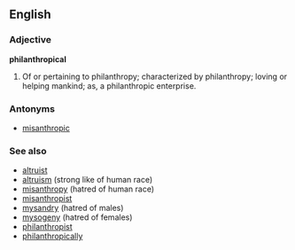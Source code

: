 ==English==

===Adjective===
'''philanthropical'''
#Of or pertaining to philanthropy; characterized by philanthropy; loving or helping mankind; as, a philanthropic enterprise.

===Antonyms===
*[[misanthropic]]

===See also===
*[[altruist]]
*[[altruism]] (strong like of human race)
*[[misanthropy]] (hatred of human race)
*[[misanthropist]]
*[[mysandry]] (hatred of males)
*[[mysogeny]] (hatred of females)
*[[philanthropist]]
*[[philanthropically]]